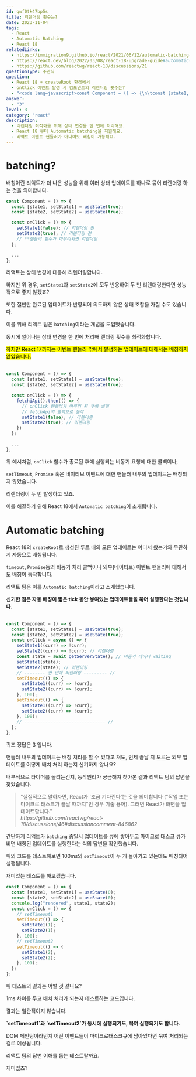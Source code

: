 ```yaml
---
id: qwf0tk47bp5s
title: 리렌더링 횟수는?
date: 2023-11-04
tags:
  - React
  - Automatic Batching
  - React 18
relatedLinks:
  - https://immigration9.github.io/react/2021/06/12/automatic-batching-react.html
  - https://react.dev/blog/2022/03/08/react-18-upgrade-guide#automatic-batching
  - https://github.com/reactwg/react-18/discussions/21
questionType: 주관식
question:
  - React 18 + createRoot 환경에서
  - onClick 이벤트 발생 시 컴포넌트의 리렌더링 횟수는?
  - "<code lang=javascript>const Component = () => {\n\tconst [state1, setState1] = useState(true);\n\tconst [state2, setState2] = useState(true);\n\tconst onClick = async () => {\n\t\tsetState1((curr) => !curr);\n\t\tsetState2((curr) => !curr);\n\t\tconst state = await getServerState();\n\t\tsetState1(state);\n\t\tsetState2(state);\n\t\tsetTimeout(() => {\n\t\t\tsetState1((curr) => !curr);\n\t\t\tsetState2((curr) => !curr);\n\t\t}, 100);\n\t\tsetTimeout(() => {\n\t\t\tsetState1((curr) => !curr);\n\t\t\tsetState2((curr) => !curr);\n\t\t}, 100);\n\t};\n};</code>"
answer:
  - "3"
level: 3
category: "react"
description:
  - 리렌더링 최적화를 위해 상태 변경을 한 번에 처리해요.
  - React 18 부터 Automatic batching을 지원해요.
  - 리액트 이벤트 핸들러가 아니여도 배칭이 가능해요.
---
```


# batching?

배칭이란 리액트가 더 나은 성능을 위해 여러 상태 업데이트를 하나로 묶어 리렌더링 하는 것을 의미합니다.

```javascript
const Component = () => {
  const [state1, setState1] = useState(true);
  const [state2, setState2] = useState(true);

  const onClick = () => {
    setState1(false); // 리렌더링 전
    setState2(true); // 리렌더링 전
    // **핸들러 함수가 마무리되면 리렌더링
  };

  ...
};
```

리액트는 상태 변경에 대응해 리렌더링합니다.

하지만 위 경우, `setState1`과 `setState2`에 모두 반응하여 두 번 리렌더링한다면 성능적으로 좋지 않겠죠?

또한 절반만 완료된 업데이트가 반영되어 의도하지 않은 상태 조합을 가질 수도 있습니다.

이를 위해 리액트 팀은 `batching`이라는 개념을 도입했습니다.

동시에 일어나는 상태 변경을 한 번에 처리해 렌더링 횟수를 최적화합니다.

<mark>
  하지만 React 17까지는 이벤트 핸들러 밖에서 발생하는 업데이트에 대해서는
  배칭하지 않았습니다.
</mark>

<br />
<br />

```javascript
const Component = () => {
  const [state1, setState1] = useState(true);
  const [state2, setState2] = useState(true);

  const onClick = () => {
    fetchiApi().then(() => {
      // onClick 핸들러가 마무리 된 후에 실행
      // fetchApi의 콜백으로 동작
      setState1(false); // 리렌더링
      setState2(true); // 리렌더링
    })
  };

  ...
};
```

위 예시처럼, `onClick` 함수가 종료된 후에 실행되는 비동기 요청에 대한 콜백이나,

`setTimeout`, `Promise` 혹은 네이티브 이벤트에 대한 핸들러 내부의 업데이트는 배칭되지 않았습니다.

리렌더링이 두 번 발생하고 있죠.

이를 해결하기 위해 React 18에서 `Automatic batching`이 소개됩니다.

# Automatic batching

React 18의 `createRoot`로 생성된 루트 내의 모든 업데이트는 어디서 왔는가와 무관하게 자동으로 배칭됩니다.

`timeout`, `Promise`등의 비동기 처리 콜백이나 외부(네이티브) 이벤트 핸들러에 대해서도 배칭이 동작합니다.

리액트 팀은 이를 `Automatic batching`이라고 소개했습니다.

<b>
  신기한 점은 자동 배칭이 짧은 tick 동안 쌓여있는 업데이트들을 묶어 실행한다는
  것입니다.
</b>

<br />
<br />

```javascript
const Component = () => {
  const [state1, setState1] = useState(true);
  const [state2, setState2] = useState(true);
  const onClick = async () => {
    setState1((curr) => !curr);
    setState2((curr) => !curr); // 리렌더링
    const state = await getServerState(); // 비동기 데이터 waiting
    setState1(state);
    setState2(state); // 리렌더링
    // -------- 한 번에 리렌더링 --------- //
    setTimeout(() => {
      setState1((curr) => !curr);
      setState2((curr) => !curr);
    }, 100);
    setTimeout(() => {
      setState1((curr) => !curr);
      setState2((curr) => !curr);
    }, 100);
    // ------------------------------- //
  };
};
```

퀴즈 정답은 3 입니다.

핸들러 내부의 업데이트는 배칭 처리를 할 수 있다고 쳐도, 언제 끝날 지 모르는 외부 업데이트를 어떻게 배치 처리 하는지 신기하지 않나요?

내부적으로 타이머를 돌리는건지, 동작원리가 궁금해져 찾아본 결과 리액트 팀의 답변을 찾았습니다.

<blockquote>
  "실질적으로 말하자면, React가 '조금 기다린다'는 것을 의미합니다 ("작업 또는
  마이크로 태스크가 끝날 때까지"인 경우 기술 용어). 그러면 React가 화면을
  업데이트합니다."
  <footer>
    <cite>
      https://github.com/reactwg/react-18/discussions/46#discussioncomment-846862
    </cite>
  </footer>
</blockquote>

간단하게 리액트가 `batching` 중일시 업데이트를 큐에 쌓아두고 마이크로 태스크 큐가 비면 배칭된 업데이트를 실행한다는 식의 답변을 확인했습니다.

위의 코드를 테스트해보면 100ms의 `setTimeout`이 두 개 돌아가고 있는데도 배칭되어 실행됩니다.

재미있는 테스트를 해보겠습니다.

```javascript
const Component = () => {
  const [state1, setState1] = useState(0);
  const [state2, setState2] = useState(0);
  console.log("rendered", state1, state2);
  const onClick = () => {
    // setTimeout1
    setTimeout(() => {
      setState1(1);
      setState2(1);
    }, 100);
    // setTimeout2
    setTimeout(() => {
      setState1(2);
      setState2(2);
    }, 101);
  };
};
```

위 테스트의 결과는 어떨 것 같나요?

1ms 차이를 두고 배치 처리가 되는지 테스트하는 코드입니다.

결과는 일관적이지 않습니다.

<b>
  `setTimeout1`과 `setTimeout2`가 동시에 실행되기도, 묶여 실행되기도 합니다.
</b>

DOM 페인팅이라던지 어떤 이벤트들이 마이크로태스크큐에 남아있다면 묶여 처리되는걸로 예상됩니다.

리액트 팀의 답변 이해를 돕는 테스트랄까요.

재미있죠?
